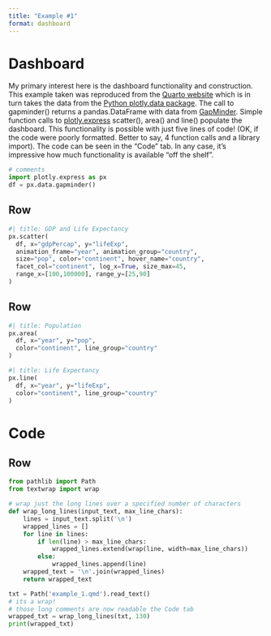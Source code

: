 ```yaml
---
title: "Example #1"
format: dashboard
---
```


# Dashboard

My primary interest here is the dashboard functionality and construction. This example taken was reproduced from the [Quarto website](https://quarto.org/docs/dashboards/ "Quarto website") which is in turn takes the data from the [Python plotly.data package](https://plotly.com/python-api-reference/generated/plotly.data.html#module-plotly.data "Python plotly.data package"). The call to gapminder() returns a pandas.DataFrame with data from [GapMinder](https://www.gapminder.org/data/ "GapMinder"). Simple function calls to [plotly.express](https://plotly.com/python-api-reference/plotly.express.html "plotly.express") scatter(), area() and line() populate the dashboard. This functionality is possible with just five lines of code! (OK, if the code were poorly formatted. Better to say, 4 function calls and a library import). The code can be seen in the "Code" tab. In any case, it's impressive how much functionality is available "off the shelf".

```python
# comments
import plotly.express as px
df = px.data.gapminder()
```

## Row {height="60%"}

```python
#| title: GDP and Life Expectancy 
px.scatter(  
  df, x="gdpPercap", y="lifeExp", 
  animation_frame="year", animation_group="country", 
  size="pop", color="continent", hover_name="country",
  facet_col="continent", log_x=True, size_max=45, 
  range_x=[100,100000], range_y=[25,90] 
)  
```

## Row {height="40%"}

```python
#| title: Population
px.area(
  df, x="year", y="pop", 
  color="continent", line_group="country"
)
```

```python
#| title: Life Expectancy
px.line(
  df, x="year", y="lifeExp", 
  color="continent", line_group="country"
)
```

# Code

## Row

```python
from pathlib import Path
from textwrap import wrap

# wrap just the long lines over a specified number of characters
def wrap_long_lines(input_text, max_line_chars):
    lines = input_text.split('\n')
    wrapped_lines = []
    for line in lines:
        if len(line) > max_line_chars:
            wrapped_lines.extend(wrap(line, width=max_line_chars))
        else:
            wrapped_lines.append(line)
    wrapped_text = '\n'.join(wrapped_lines)
    return wrapped_text

txt = Path('example_1.qmd').read_text()
# its a wrap!
# those long comments are now readable the Code tab
wrapped_txt = wrap_long_lines(txt, 130)
print(wrapped_txt)

```
